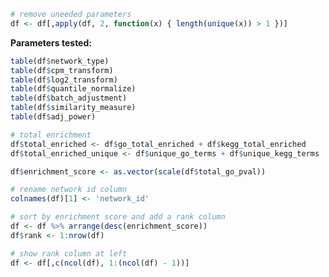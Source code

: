 ```r
# remove uneeded parameters
df <- df[,apply(df, 2, function(x) { length(unique(x)) > 1 })]
```

**Parameters tested:**

```r
table(df$network_type)
table(df$cpm_transform)
table(df$log2_transform)
table(df$quantile_normalize)
table(df$batch_adjustment)
table(df$similarity_measure)
table(df$adj_power)
```

```r
# total enrichment
df$total_enriched <- df$go_total_enriched + df$kegg_total_enriched
df$total_enriched_unique <- df$unique_go_terms + df$unique_kegg_terms

df$enrichment_score <- as.vector(scale(df$total_go_pval))

# rename network id column
colnames(df)[1] <- 'network_id'

# sort by enrichment score and add a rank column
df <- df %>% arrange(desc(enrichment_score))
df$rank <- 1:nrow(df)

# show rank column at left
df <- df[,c(ncol(df), 1:(ncol(df) - 1))]
```
